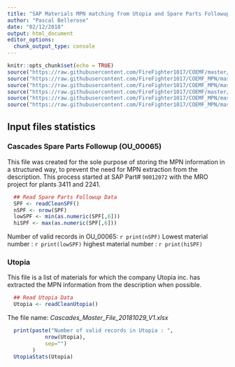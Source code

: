 ```yaml
---
title: "SAP Materials MPN matching from Utopia and Spare Parts Followup"
author: "Pascal Bellerose"
date: "02/12/2018"
output: html_document
editor_options: 
  chunk_output_type: console
---
```


```r
knitr::opts_chunk$set(echo = TRUE)
source("https://raw.githubusercontent.com/FireFighter1017/COEMF/master/funcs/lubripack.r")
source("https://raw.githubusercontent.com/FireFighter1017/COEMF_MPN/master/scripts/mm_readCleanUtopia.r")
source("https://raw.githubusercontent.com/FireFighter1017/COEMF_MPN/master/scripts/mm_readCleanSPF.r")
source("https://raw.githubusercontent.com/FireFighter1017/COEMF/master/MasterData/funcs/normVendor.r")
source("https://raw.githubusercontent.com/FireFighter1017/COEMF_MPN/master/scripts/UtopiaStats.r")
source("https://raw.githubusercontent.com/FireFighter1017/COEMF_MPN/master/scripts/mm_matchToZ011.r")

```


## Input files statistics

### Cascades Spare Parts Followup (OU_00065)

This file was created for the sole purpose of storing the MPN information in a structured way, to prevent the need for MPN extraction from the description.  This process started at SAP Part# `90012072` with the MRO project for plants 3411 and 2241.  

```r
  ## Read Spare Parts Followup Data
  SPF <- readCleanSPF()
  nSPF <- nrow(SPF)
  lowSPF <- min(as.numeric(SPF[,6]))
  hiSPF <- max(as.numeric(SPF[,6]))
```

Number of valid records in OU_00065: `r print(nSPF)`
Lowest material number : `r print(lowSPF)`
highest material number : `r print(hiSPF)`

### Utopia

This file is a list of materials for which the company Utopia inc. has extracted the MPN information from the description when possible.  

```r
  ## Read Utopia Data
  Utopia <- readCleanUtopia()
```

The file name: *Cascades_Master_File_20181029_V1.xlsx*

```r
  print(paste("Number of valid records in Utopia : ",
            nrow(Utopia),
            sep="")
        )
  UtopiaStats(Utopia)  
```


